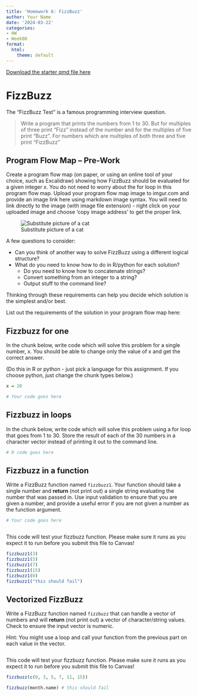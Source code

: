 ```yaml
---
title: 'Homework 6: FizzBuzz'
author: Your Name
date: '2024-03-22'
categories:
- HW
- Week08
format:
  html:
    theme: default
---
```


[Download the starter qmd file here](https://raw.githubusercontent.com/srvanderplas/unl-stat151/main/homework/06-fizzbuzz.qmd)


# FizzBuzz

The "FizzBuzz Test" is a famous programming interview question. 

> Write a program that prints the numbers from 1 to 30. But for multiples of three print “Fizz” instead of the number and for the multiples of five print “Buzz”. For numbers which are multiples of both three and five print “FizzBuzz"



## Program Flow Map -- Pre-Work

Create a program flow map (on paper, or using an online tool of your choice, such as Excalidraw) showing how FizzBuzz should be evaluated for a given integer x. 
You do not need to worry about the for loop in this program flow map. 
Upload your program flow map image to imgur.com and provide an image link here using markdown image syntax. 
You will need to link directly to the image (with image file extension) - right click on your uploaded image and choose 'copy image address' to get the proper link.

![Substitute picture of a cat](https://cdn.pixabay.com/photo/2017/07/25/01/22/cat-2536662_960_720.jpg)

A few questions to consider:

- Can you think of another way to solve FizzBuzz using a different logical structure? 
- What do you need to know how to do in R/python for each solution? 
    - Do you need to know how to concatenate strings? 
    - Convert something from an integer to a string? 
    - Output stuff to the command line? 

Thinking through these requirements can help you decide which solution is the simplest and/or best. 

List out the requirements of the solution in your program flow map here:


## Fizzbuzz for one

In the chunk below, write code which will solve this problem for a single number, x. You should be able to change only the value of x and get the correct answer.

(Do this in R or python - just pick a language for this assignment. If you choose python, just change the chunk types below.)

```r
x = 20

# Your code goes here

```


## Fizzbuzz in loops

In the chunk below, write code which will solve this problem using a for loop that goes from 1 to 30.
Store the result of each of the 30 numbers in a character vector instead of printing it out to the command line.

```r
# R code goes here

```



## Fizzbuzz in a function

Write a FizzBuzz function named `fizzbuzz1`. 
Your function should take a single number and **return** (not print out) a single string evaluating the number that was passed in. 
Use input validation to ensure that you are given a number, and provide a useful error if you are not given a number as the function argument.


```r
# Your code goes here



```

This code will test your fizzbuzz function. Please make sure it runs as you expect it to run before you submit this file to Canvas!

```r
fizzbuzz1(3)
fizzbuzz1(5)
fizzbuzz1(7)
fizzbuzz1(15)
fizzbuzz1(0)
fizzbuzz1("this should fail")
```


## Vectorized FizzBuzz

Write a FizzBuzz function named `fizzbuzz` that can handle a vector of numbers and will **return** (not print out) a vector of character/string values. 
Check to ensure the input vector is numeric.

Hint: You might use a loop and call your function from the previous part on each value in the vector. 

```r


```

This code will test your fizzbuzz function. 
Please make sure it runs as you expect it to run before you submit this file to Canvas!

```r
fizzbuzz(c(0, 3, 5, 7, 11, 15))

fizzbuzz(month.name) # this should fail

```

